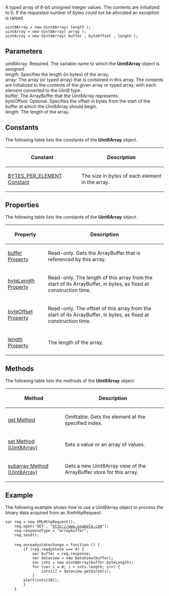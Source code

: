 A typed array of 8-bit unsigned integer values. The contents are initialized to 0. If the requested number of bytes could not be allocated an exception is raised.

 uint8Array = new Uint8Array( length );
 uintArray = new Uint8Array( array );
 uintArray = new Uint8Array( buffer , byteOffset , length );
==Parameters==
; uint8Array: Required. The variable name to which the '''Uint8Array''' object is assigned.
; length: Specifies the length (in bytes) of the array.
; array: The array (or typed array) that is contained in this array. The contents are initialized to the contents of the given array or typed array, with each element converted to the Uint8 type.
; buffer: The ArrayBuffer that the Uint8Array represents.
; byteOffset: Optional. Specifies the offset in bytes from the start of the buffer at which the Uint8Array should begin.
; length: The length of the array.

==Constants==
The following table lists the constants of the '''Uint8Array''' object.

{| class='wikitable'
|-
! Constant
! Description
|-
| [[javascript/Uint8Array/BYTES PER ELEMENT|BYTES_PER_ELEMENT Constant]]
| The size in bytes of each element in the array.
|}

==Properties==
The following table lists the constants of the '''Uint8Array''' object.

{| class='wikitable'
|-
! Property
! Description
|-
| [[javascript/Uint8Array/buffer|buffer Property]]
| Read-only. Gets the ArrayBuffer that is referenced by this array.
|-
| [[javascript/Uint8Array/byteLength|byteLength Property]]
| Read-only. The length of this array from the start of its ArrayBuffer, in bytes, as fixed at construction time.
|-
| [[javascript/Uint8Array/byteOffset|byteOffset Property]]
| Read-only. The offset of this array from the start of its ArrayBuffer, in bytes, as fixed at construction time.
|-
| [[javascript/Uint8Array/length|length Property]]
| The length of the array.
|}

==Methods==
The following table lists the methods of the '''Uint8Array''' object.

{| class='wikitable'
|-
! Method
! Description
|-
| [[javascript/Uint8Array/get|get Method]]
| Omittable. Gets the element at the specified index.
|-
| [[javascript/Uint8Array/set|set Method (Uint8Array)]]
| Sets a value or an array of values.
|-
| [[javascript/Uint8Array/subarray|subarray Method (Uint8Array)]]
| Gets a new Uint8Array view of the ArrayBuffer store for this array.
|}

==Example==
The following example shows how to use a Uint8Array object to process the binary data acquired from an XmlHttpRequest:

 var req = new XMLHttpRequest();
     req.open('GET', "http://www.example.com");
     req.responseType = "arraybuffer";
     req.send();
 
     req.onreadystatechange = function () {
         if (req.readyState === 4) {
             var buffer = req.response;
             var dataview = new DataView(buffer);
             var ints = new Uint8Array(buffer.byteLength);
             for (var i = 0; i &lt; ints.length; i++) {
                 ints[i] = dataview.getUint8(i);
             }
         alert(ints[10]);
         }
     }

